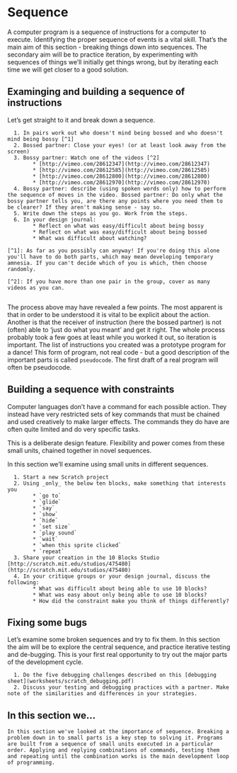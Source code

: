 # Sequence

A computer program is a sequence of instructions for a computer to execute. Identifying the proper sequence of events is a vital skill. That's the main aim of this section - breaking things down into sequences. The secondary aim will be to practice iteration, by experimenting with sequences of things we'll initially get things wrong, but by iterating each time we will get closer to a good solution.


## Examinging and building a sequence of instructions

Let's get straight to it and break down a sequence.

```block2
  1. In pairs work out who doesn't mind being bossed and who doesn't mind being bossy [^1]
  2. Bossed partner: Close your eyes! (or at least look away from the screen)
  3. Bossy partner: Watch one of the videos [^2]
        * [http://vimeo.com/28612347](http://vimeo.com/28612347)
        * [http://vimeo.com/28612585](http://vimeo.com/28612585)
        * [http://vimeo.com/28612800](http://vimeo.com/28612800) 
        * [http://vimeo.com/28612970](http://vimeo.com/28612970)
  4. Bossy partner: describe (using spoken words only) how to perform the sequence of moves in the video. Bossed partner: Do only what the bossy partner tells you, are there any points where you need them to be clearer? If they aren't making sense - say so.
  5. Write down the steps as you go. Work from the steps.
  6. In your design journal:
        * Reflect on what was easy/difficult about being bossy
        * Reflect on what was easy/difficult about being bossed
        * What was difficult about watching?

[^1]: As far as you possibly can anyway! If you're doing this alone you'll have to do both parts, which may mean developing temporary amnesia. If you can't decide which of you is which, then choose randomly.

[^2]: If you have more than one pair in the group, cover as many videos as you can.


```

The process above may have revealed a few points. The most apparent is that in order to be understood it is vital to be explicit about the action. Another is that the receiver of instruction (here the bossed partner) is not (often) able to 'just do what you meant' and get it right. The whole process probably took a few goes at least while you worked it out, so iteration is important. The list of instructions you created was a prototype program for a dance! This form of program, not real code - but a good description of the important parts is called `pseudocode`. The first draft of a real program will often be pseudocode.

## Building a sequence with constraints

Computer languages don't have a command for each possible action. They instead have very restricted sets of key commands that must be chained and used creatively to make larger effects. The commands they do have are often quite limited and do very specific tasks. 

This is a deliberate design feature. Flexibility and power comes from these small units, chained together in novel sequences.

In this section we'll examine using small units in different sequences.

```block2
  1. Start a new Scratch project
  2. Using _only_ the below ten blocks, make something that interests you
        * `go to`
        * `glide`
        * `say`
        * `show`
        * `hide`
        * `set size`
        * `play sound`
        * `wait`
        * `when this sprite clicked`
        * `repeat`
  3. Share your creation in the 10 Blocks Studio [http://scratch.mit.edu/studios/475480](http://scratch.mit.edu/studios/475480)
  4. In your critique groups or your design journal, discuss the following:
        * What was difficult about being able to use 10 blocks?
        * What was easy about only being able to use 10 blocks?
        * How did the constraint make you think of things differently?

```

## Fixing some bugs

Let's examine some broken sequences and try to fix them. In this section the aim will be to explore the central sequence, and practice iterative testing and de-bugging. This is your first real opportunity to try out the major parts of the development cycle.

```block2

  1. Do the five debugging challenges described on this [debugging sheet](worksheets/scratch_debugging.pdf)
  2. Discuss your testing and debugging practices with a partner. Make note of the similarities and differences in your strategies.

```  

## In this section we...

```block2

In this section we've looked at the importance of sequence. Breaking a problem down in to small parts is a key step to solving it. Programs are built from a sequence of small units executed in a particular order. Applying and replying combinations of commands, testing them and repeating until the combination works is the main development loop of programming.

```
